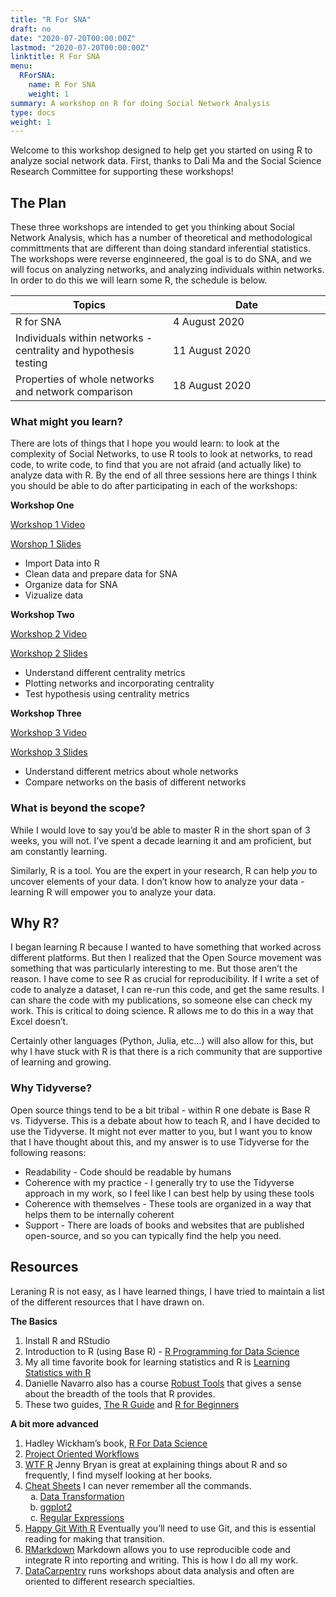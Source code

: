 ```yaml
---
title: "R For SNA"
draft: no
date: "2020-07-20T00:00:00Z"
lastmod: "2020-07-20T00:00:00Z"
linktitle: R For SNA
menu:
  RForSNA:
    name: R For SNA
    weight: 1
summary: A workshop on R for doing Social Network Analysis
type: docs
weight: 1
---
```


Welcome to this workshop designed to help get you started on using R to analyze social network data. First, thanks to Dali Ma and the Social Science Research Committee for supporting these workshops!

## The Plan
These three workshops are intended to get you thinking about Social Network Analysis, which has a number of theoretical and methodological committments that are different than doing standard inferential statistics. The workshops were reverse enginneered, the goal is to do SNA, and we will focus on analyzing networks, and analyzing individuals within networks. In order to do this we will learn some R, the schedule is below.

|Topics| Date|
|------|------|
|R for SNA | 4 August 2020|
|Individuals within networks - centrality and hypothesis testing |11 August 2020|
|Properties of whole networks and network comparison | 18 August 2020|


### What might you learn?
There are lots of things that I hope you would learn: to look at the complexity of Social Networks, to use R tools to look at networks, to read code, to write code, to find that you are not afraid (and actually like) to analyze data with R. By the end of all three sessions here are things I think you should be able to do after participating in each of the workshops:

**Workshop One**

[Workshop 1 Video](<https://drexel.zoom.us/rec/play/6cElcb-r_W43G4KcswSDCqcvW43rK_-shCNKq_pYmB3gVnVSZlajN7dEY7MsxwIjYmSt3ELK95yxvx2D?continueMode=true&_x_zm_rtaid=-X5Jfr7yTgCnKLiyVoClXg.1597171066688.b4c9154f854606598f23c8508df2dd7d&_x_zm_rhtaid=6>)

[Worshop 1 Slides](<https://ericbrewe.com/slides/rforsna/rforsna_ws1.html#1>)

* Import Data into R
* Clean data and prepare data for SNA
* Organize data for SNA
* Vizualize data

**Workshop Two**

[Workshop 2 Video](<https://drexel.zoom.us/rec/share/99dVH-Guy09Jf7OV12PBAql6HJr6aaa81HUWqfUKyBn6z3EdwCdgLwjRhs_8OX9V>)

[Workshop 2 Slides](<https://ericbrewe.com/slides/rforsna/rforsna_ws2.html#1>)

* Understand different centrality metrics 
* Plotting networks and incorporating centrality
* Test hypothesis using centrality metrics

**Workshop Three**

[Workshop 3 Video](<https://drexel.zoom.us/rec/share/7sYyCpHZzk9LUNLu-W7aVJYAHpjJeaa8hiBN86dcyhNEBUwSWzKAxCdRqFb19pE>)

[Workshop 3 Slides](<https://ericbrewe.com/slides/rforsna/rforsna_ws3.html#1>)

* Understand different metrics about whole networks
* Compare networks on the basis of different networks

### What is beyond the scope?
While I would love to say you'd be able to master R in the short span of 3 weeks, you will not. I've spent a decade learning it and am proficient, but am constantly learning. 

Similarly, R is a tool. You are the expert in your research, R can help *you* to uncover elements of your data. I don't know how to analyze your data - learning R will empower you to analyze your data. 


## Why R?
I began learning R because I wanted to have something that worked across different platforms. But then I realized that the Open Source movement was something that was particularly interesting to me.  But those aren't the reason. I have come to see R as crucial for reproducibility. If I write a set of code to analyze a dataset, I can re-run this code, and get the same results. I can share the code with my publications, so someone else can check my work. This is critical to doing science. R allows me to do this in a way that Excel doesn't. 

Certainly other languages (Python, Julia, etc...) will also allow for this, but why I have stuck with R is that there is a rich community that are supportive of learning and growing. 

### Why Tidyverse?
Open source things tend to be a bit tribal - within R one debate is Base R vs. Tidyverse. This is a debate about how to teach R, and I have decided to use the Tidyverse. It might not ever matter to you, but I want you to know that I have thought about this, and my answer is to use Tidyverse for the following reasons:

- Readability - Code should be readable by humans
- Coherence with my practice - I generally try to use the Tidyverse approach in my work, so I feel like I can best help by using these tools
- Coherence with themselves - These tools are organized in a way that helps them to be internally coherent
- Support - There are loads of books and websites that are published open-source, and so you can typically find the help you need. 


## Resources
Leraning R is not easy, as I have learned things, I have tried to maintain a list of the different resources that I have drawn on. 

**The Basics**

1. Install R and RStudio
2. Introduction to R (using Base R) - [R Programming for Data Science](<https://bookdown.org/rdpeng/rprogdatascience/>)
3. My all time favorite book for learning statistics and R is [Learning Statistics with R](<http://tidylsr.djnavarro.net/>)
4. Danielle Navarro also has a course [Robust Tools](<http://robust-tools.djnavarro.net/>) that gives a sense about the breadth of the tools that R provides.
5. These two guides, [The R Guide](<https://drive.google.com/file/d/1G9rqsXdesobxbWivbrD1MN0K97jMNEST/view>) and [R for Beginners](<https://drive.google.com/file/d/1jUivTK7z3Ig_51upZ4mD5l2v-PCXOoGp/view>)

**A bit more advanced**

1. Hadley Wickham's book, [R For Data Science](<https://r4ds.had.co.nz/>)
2. [Project Oriented Workflows](<https://www.tidyverse.org/blog/2017/12/workflow-vs-script/>)
3. [WTF R](<https://rstats.wtf/index.html>) Jenny Bryan is great at explaining things about R and so frequently, I find myself looking at her books.
4. [Cheat Sheets](<https://rstudio.com/resources/cheatsheets/>) I can never remember all the commands. 
    a. [Data Transformation](<file:///Users/ericbrewelaptop/Downloads/data-transformation.pdf>)
    b. [ggplot2](<https://github.com/rstudio/cheatsheets/raw/master/data-visualization-2.1.pdf>)
    c. [Regular Expressions](<https://github.com/rstudio/cheatsheets/raw/master/data-visualization-2.1.pdf>)
5. [Happy Git With R](<https://happygitwithr.com/>) Eventually you'll need to use Git, and this is essential reading for making that transition.
6. [RMarkdown](<https://bookdown.org/yihui/rmarkdown/software-info.html>) Markdown allows you to use reproducible code and integrate R into reporting and writing. This is how I do all my work. 
7. [DataCarpentry](<https://datacarpentry.org/>) runs workshops about data analysis and often are oriented to different research specialties. 